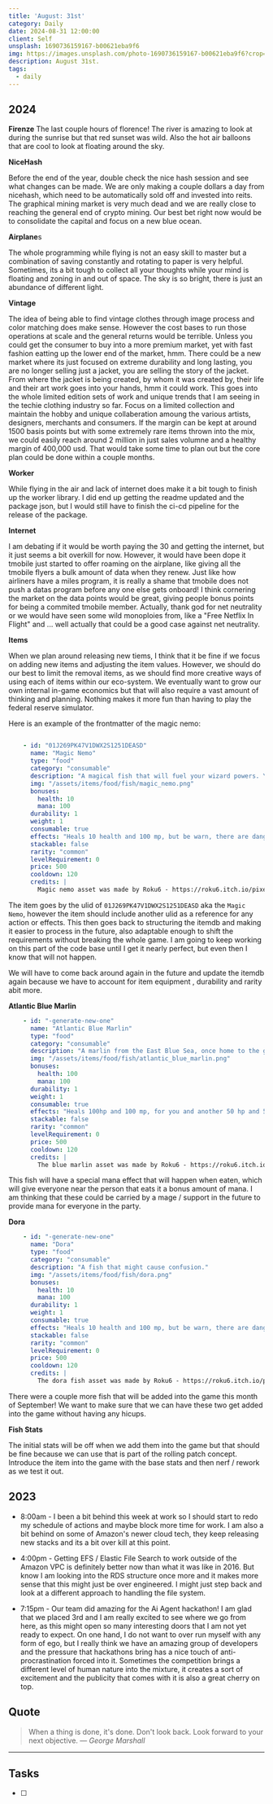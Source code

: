 ```yaml
---
title: 'August: 31st'
category: Daily
date: 2024-08-31 12:00:00
client: Self
unsplash: 1690736159167-b00621eba9f6
img: https://images.unsplash.com/photo-1690736159167-b00621eba9f6?crop=entropy&cs=srgb&fm=jpg&ixid=MnwzNjM5Nzd8MHwxfHJhbmRvbXx8fHx8fHx8fDE2ODE3NDg2ODY&ixlib=rb-4.0.3&q=85
description: August 31st. 
tags:
  - daily
---
```



## 2024

**Firenze**
The last couple hours of florence!
The river is amazing to look at during the sunrise but that red sunset was wild.
Also the hot air balloons that are cool to look at floating around the sky.

**NiceHash**

Before the end of the year, double check the nice hash session and see what changes can be made.
We are only making a couple dollars a day from nicehash, which need to be automatically sold off and invested into reits.
The graphical mining market is very much dead and we are really close to reaching the general end of crypto mining.
Our best bet right now would be to consolidate the capital and focus on a new blue ocean.

**Airplane**s

The whole programming while flying is not an easy skill to master but a combination of saving constantly and rotating to paper is very helpful.
Sometimes, its a bit tough to collect all your thoughts while your mind is floating and zoning in and out of space.
The sky is so bright, there is just an abundance of different light.

**Vintage**

The idea of being able to find vintage clothes through image process and color matching does make sense.
However the cost bases to run those operations at scale and the general returns would be terrible.
Unless you could get the consumer to buy into a more premium market, yet with fast fashion eatting up the lower end of the market, hmm.
There could be a new market where its just focused on extreme durability and long lasting, you are no longer selling just a jacket, you are selling the story of the jacket.
From where the jacket is being created, by whom it was created by, their life and their art work goes into your hands, hmm it could work.
This goes into the whole limited edition sets of work and unique trends that I am seeing in the techie clothing industry so far. 
Focus on a limited collection and maintain the hobby and unique collaberation amoung the various artists, designers, merchants and consumers.
If the margin can be kept at around 1500 basis points but with some extremely rare items thrown into the mix, we could easily reach around 2 million in just sales volumne and a healthy margin of 400,000 usd.
That would take some time to plan out but the core plan could be done within a couple months.

**Worker**

While flying in the air and lack of internet does make it a bit tough to finish up the worker library.
I did end up getting the readme updated and the package json, but I would still have to finish the ci-cd pipeline for the release of the package.

**Internet**

I am debating if it would be worth paying the 30 and getting the internet, but it just seems a bit overkill for now.
However, it would have been dope it tmobile just started to offer roaming on the airplane, like giving all the tmobile flyers a bulk amount of data when they renew.
Just like how airliners have a miles program, it is really a shame that tmobile does not push a datas program before any one else gets onboard!
I think cornering the market on the data points would be great, giving people bonus points for being a commited tmobile member.
Actually, thank god for net neutrality or we would have seen some wild monoploies from, like a "Free Netflix In Flight" and ... well actually that could be a good case against net neutrality.


**Items**

When we plan around releasing new tiems, I think that it be fine if we focus on adding new items and adjusting the item values. 
However, we should do our best to limit the removal items, as we should find more creative ways of using each of items within our eco-system.
We eventually want to grow our own internal in-game economics but that will also require a vast amount of thinking and planning.
Nothing makes it more fun than having to play the federal reserve simulator.

Here is an example of the frontmatter of the magic nemo:


```yaml

    - id: "01J269PK47V1DWX2S1251DEASD"
      name: "Magic Nemo"
      type: "food"
      category: "consumable"
      description: "A magical fish that will fuel your wizard powers. You are now a harry wizard, becarful of pots."
      img: "/assets/items/food/fish/magic_nemo.png"
      bonuses:
        health: 10
        mana: 100
      durability: 1
      weight: 1
      consumable: true
      effects: "Heals 10 health and 100 mp, but be warn, there are dangerous to be had."
      stackable: false
      rarity: "common"
      levelRequirement: 0
      price: 500
      cooldown: 120
      credits: |
        Magic nemo asset was made by Roku6 - https://roku6.itch.io/pixelfishes    

```


The item goes by the ulid of `01J269PK47V1DWX2S1251DEASD` aka the `Magic Nemo`, however the item should include another ulid as a reference for any action or effects.
This then goes back to structuring the itemdb and making it easier to process in the future, also adaptable enough to shift the requirements without breaking the whole game.
I am going to keep working on this part of the code base until I get it nearly perfect, but even then I know that will not happen.

We will have to come back around again in the future and update the itemdb again because we have to account for item equipment , durability and rarity abit more.

**Atlantic Blue Marlin**

```yaml
    - id: "-generate-new-one"
      name: "Atlantic Blue Marlin"
      type: "food"
      category: "consumable"
      description: "A marlin from the East Blue Sea, once home to the greatest chefs of the old era. A fish that should be shared with everyone, even those in need."
      img: "/assets/items/food/fish/atlantic_blue_marlin.png"
      bonuses:
        health: 100
        mana: 100
      durability: 1
      weight: 1
      consumable: true
      effects: "Heals 100hp and 100 mp, for you and another 50 hp and 50mp for everyone around you!ß"
      stackable: false
      rarity: "common"
      levelRequirement: 0
      price: 500
      cooldown: 120
      credits: |
        The blue marlin asset was made by Roku6 - https://roku6.itch.io/pixelfishes    
```

This fish will have a special mana effect that will happen when eaten, which will give everyone near the person that eats it a bonus amount of mana.
I am thinking that these could be carried by a mage / support in the future to provide mana for everyone in the party.


**Dora**

```yaml
    - id: "-generate-new-one"
      name: "Dora"
      type: "food"
      category: "consumable"
      description: "A fish that might cause confusion."
      img: "/assets/items/food/fish/dora.png"
      bonuses:
        health: 10
        mana: 100
      durability: 1
      weight: 1
      consumable: true
      effects: "Heals 10 health and 100 mp, but be warn, there are dangerous to be had."
      stackable: false
      rarity: "common"
      levelRequirement: 0
      price: 500
      cooldown: 120
      credits: |
        The dora fish asset was made by Roku6 - https://roku6.itch.io/pixelfishes    
```

There were a couple more fish that will be added into the game this month of September!
We want to make sure that we can have these two get added into the game without having any hicups.


**Fish Stats**

The initial stats will be off when we add them into the game but that should be fine because we can use that is part of the rolling patch concept.
Introduce the item into the game with the base stats and then nerf / rework as we test it out.

<Adsense />

## 2023

- 8:00am - I been a bit behind this week at work so I should start to redo my schedule of actions and maybe block more time for work. I am also a bit behind on some of Amazon's newer cloud tech, they keep releasing new stacks and its a bit over kill at this point.

- 4:00pm - Getting EFS / Elastic File Search to work outside of the Amazon VPC is definitely better now than what it was like in 2016. But know I am looking into the RDS structure once more and it makes more sense that this might just be over engineered. I might just step back and look at a different approach to handling the file system. 

- 7:15pm - Our team did amazing for the Ai Agent hackathon! I am glad that we placed 3rd and I am really excited to see where we go from here, as this might open so many interesting doors that I am not yet ready to expect. On one hand, I do not want to over run myself with any form of ego, but I really think we have an amazing group of developers and the pressure that hackathons bring has a nice touch of anti-procrastination forced into it. Sometimes the competition brings a different level of human nature into the mixture, it creates a sort of excitement and the publicity that comes with it is also a great cherry on top.

## Quote

> When a thing is done, it's done. Don't look back. Look forward to your next objective.
> — <cite>George Marshall</cite>

---

## Tasks

- [ ]